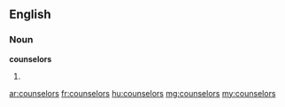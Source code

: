 ==English==

===Noun===
'''counselors'''
# {{plural of|counselor}}

[[ar:counselors]]
[[fr:counselors]]
[[hu:counselors]]
[[mg:counselors]]
[[my:counselors]]